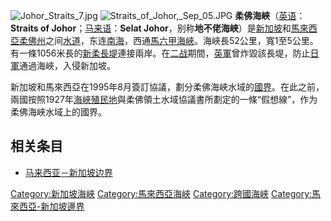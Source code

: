 {{Infobox body of water
| name               = 柔佛海峡
| other_name         = Straits of Johor
| image              = Singapore Physiography.jpg
| caption            = 柔佛海峽位於新加坡與馬來西亞之間
| image_bathymetry   = 
| caption_bathymetry = 
| location           = 
| coords             = {{coord|1|26|48|N|103|45|13|E|type:waterbody|display=inline,title}}
| type               = [[海峡|海峡]]
| part_of            = 
| inflow             =
| outflow            =
| oceans             = 
| catchment          =
| basin_countries    = [[新加坡|新加坡]], [[馬來西亞|馬來西亞]]
| length             =
| width              = 
| depth              =
| max-depth          = 
| islands            =
| cities             = 
| pushpin_map             = 
| pushpin_label_position  = 
| pushpin_map_alt         = 
| pushpin_map_caption     = 
}}
[[File:Johor_Straits_7.jpg|thumb]]
[[File:Straits_of_Johor,_Sep_05.JPG|thumb]]
'''柔佛海峽'''（[[英语|英语]]：'''Straits of Johor'''；[[马来语|马来语]]：'''Selat Johor'''，别称'''地不佬海峡'''）是[[新加坡|新加坡]]和[[馬來西亞|馬來西亞]][[柔佛州|柔佛州]]之间[[水道|水道]]，东连[[南海|南海]]，西通[[馬六甲海峽|馬六甲海峽]]。海峽長52公里，寬1至5公里。有一條1056米長的[[新柔長堤|新柔長堤]]連接兩岸。在[[第二次世界大戰|二战]]期間，[[英軍|英軍]]曾炸毀該長堤，防止[[日軍|日軍]]通過海峽，入侵新加坡。

新加坡和馬來西亞在1995年8月簽訂協議，劃分柔佛海峽水域的[[國界|國界]]。在此之前，兩國按照1927年[[海峽殖民地|海峽殖民地]]與柔佛領土水域協議書所劃定的一條“假想線”，作为柔佛海峽水域上的國界。

== 相关条目 ==
* [[马来西亚－新加坡边界|马来西亚－新加坡边界]]

{{Commonscat|Straits of Johor}}

{{asia-geo-stub}}
{{DEFAULTSORT:Johor}}
[[Category:新加坡海峽|Category:新加坡海峽]]
[[Category:馬來西亞海峽|Category:馬來西亞海峽]]
[[Category:跨國海峽|Category:跨國海峽]]
[[Category:馬來西亞-新加坡邊界|Category:馬來西亞-新加坡邊界]]